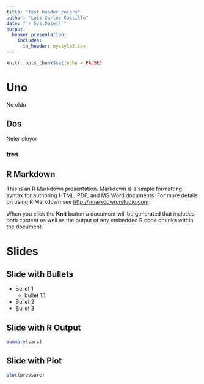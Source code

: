 ```yaml
---
title: "Test header colors"
author: "Luis Carlos Castillo"
date: "`r Sys.Date()`"
output:
  beamer_presentation:
    includes:
      in_header: mystyle2.tex
---
```


```r
knitr::opts_chunk$set(echo = FALSE)
```

# Uno 

Ne oldu

## Dos 

Neler oluyor

### tres

## R Markdown

This is an R Markdown presentation. Markdown is a simple formatting syntax for authoring HTML, PDF, and MS Word documents. For more details on using R Markdown see <http://rmarkdown.rstudio.com>.

When you click the **Knit** button a document will be generated that includes both content as well as the output of any embedded R code chunks within the document.

# Slides

## Slide with Bullets

- Bullet 1
  -   bullet 1.1
- Bullet 2
- Bullet 3

## Slide with R Output

```r
summary(cars)
```

## Slide with Plot

```r
plot(pressure)
```

